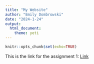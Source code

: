 ```yaml
---
title: "My Website"
author: "Emily Dombrowski"
date: "2024-1-24"
output: 
  html_document: 
    theme: yeti
---
```


```r
knitr::opts_chunk$set(exho=TRUE)
```

This is the link for the assignment 1: [Link](newpage.html)